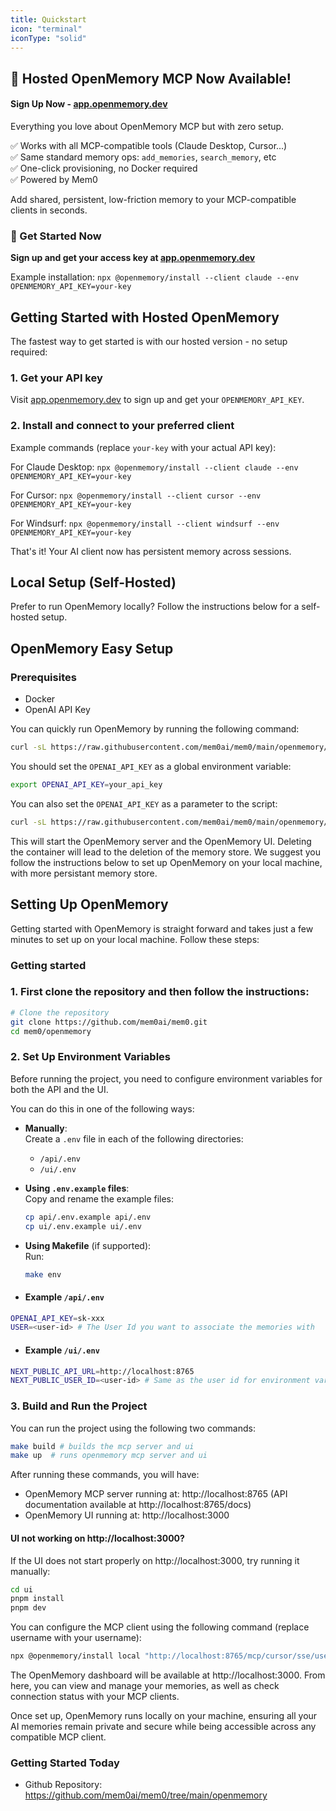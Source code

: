 ```yaml
---
title: Quickstart
icon: "terminal"
iconType: "solid"
---
```


<Snippet file="paper-release.mdx" />

## 🚀 Hosted OpenMemory MCP Now Available!

#### Sign Up Now - [app.openmemory.dev](https://app.openmemory.dev)

Everything you love about OpenMemory MCP but with zero setup.

✅ Works with all MCP-compatible tools (Claude Desktop, Cursor...)  
✅ Same standard memory ops: `add_memories`, `search_memory`, etc  
✅ One-click provisioning, no Docker required  
✅ Powered by Mem0  

Add shared, persistent, low-friction memory to your MCP-compatible clients in seconds.

### 🌟 Get Started Now
**Sign up and get your access key at [app.openmemory.dev](https://app.openmemory.dev)**

Example installation: `npx @openmemory/install --client claude --env OPENMEMORY_API_KEY=your-key`

## Getting Started with Hosted OpenMemory

The fastest way to get started is with our hosted version - no setup required:

### 1. Get your API key
Visit [app.openmemory.dev](https://app.openmemory.dev) to sign up and get your `OPENMEMORY_API_KEY`.

### 2. Install and connect to your preferred client
Example commands (replace `your-key` with your actual API key):

For Claude Desktop: `npx @openmemory/install --client claude --env OPENMEMORY_API_KEY=your-key`

For Cursor: `npx @openmemory/install --client cursor --env OPENMEMORY_API_KEY=your-key`

For Windsurf: `npx @openmemory/install --client windsurf --env OPENMEMORY_API_KEY=your-key`

That's it! Your AI client now has persistent memory across sessions.

## Local Setup (Self-Hosted)

Prefer to run OpenMemory locally? Follow the instructions below for a self-hosted setup.

## OpenMemory Easy Setup

### Prerequisites
- Docker
- OpenAI API Key

You can quickly run OpenMemory by running the following command:

```bash
curl -sL https://raw.githubusercontent.com/mem0ai/mem0/main/openmemory/run.sh | bash
```

You should set the `OPENAI_API_KEY` as a global environment variable:

```bash
export OPENAI_API_KEY=your_api_key
```

You can also set the `OPENAI_API_KEY` as a parameter to the script:

```bash
curl -sL https://raw.githubusercontent.com/mem0ai/mem0/main/openmemory/run.sh | OPENAI_API_KEY=your_api_key bash
```

This will start the OpenMemory server and the OpenMemory UI. Deleting the container will lead to the deletion of the memory store.
We suggest you follow the instructions below to set up OpenMemory on your local machine, with more persistant memory store.

## Setting Up OpenMemory

Getting started with OpenMemory is straight forward and takes just a few minutes to set up on your local machine. Follow these steps:

### Getting started


### 1. First clone the repository and then follow the instructions:
```bash
# Clone the repository
git clone https://github.com/mem0ai/mem0.git
cd mem0/openmemory
```

### 2. Set Up Environment Variables

Before running the project, you need to configure environment variables for both the API and the UI.

You can do this in one of the following ways:

- **Manually**:  
  Create a `.env` file in each of the following directories:
  - `/api/.env`
  - `/ui/.env`

- **Using `.env.example` files**:  
  Copy and rename the example files:

  ```bash
  cp api/.env.example api/.env
  cp ui/.env.example ui/.env
  ```

 - **Using Makefile** (if supported):  
    Run:

   ```bash
   make env
   ```
- #### Example `/api/.env`

``` bash
OPENAI_API_KEY=sk-xxx
USER=<user-id> # The User Id you want to associate the memories with 
```
- #### Example `/ui/.env`

```bash
NEXT_PUBLIC_API_URL=http://localhost:8765
NEXT_PUBLIC_USER_ID=<user-id> # Same as the user id for environment variable in api
```

### 3. Build and Run the Project
You can run the project using the following two commands:
```bash
make build # builds the mcp server and ui
make up  # runs openmemory mcp server and ui
``` 

After running these commands, you will have:
- OpenMemory MCP server running at: http://localhost:8765 (API documentation available at http://localhost:8765/docs)
- OpenMemory UI running at: http://localhost:3000

#### UI not working on http://localhost:3000?

If the UI does not start properly on http://localhost:3000, try running it manually:

```bash
cd ui
pnpm install
pnpm dev
```


You can configure the MCP client using the following command (replace username with your username):

```bash
npx @openmemory/install local "http://localhost:8765/mcp/cursor/sse/username" --client cursor
```

The OpenMemory dashboard will be available at http://localhost:3000. From here, you can view and manage your memories, as well as check connection status with your MCP clients.

Once set up, OpenMemory runs locally on your machine, ensuring all your AI memories remain private and secure while being accessible across any compatible MCP client.

### Getting Started Today

- Github Repository: https://github.com/mem0ai/mem0/tree/main/openmemory
